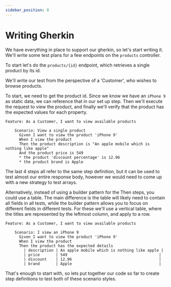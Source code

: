 ```yaml
---
sidebar_position: 8
---
```


# Writing Gherkin

We have everything in place to support our gherkin, so let's start writing it.
We'll write some test plans for a few endpoints on the `products` controller.

To start let's do the `products/{id}` endpoint, which retrieves a single product
by its id.

We'll write our test from the perspective of a 'Customer', who wishes to browse products.

To start, we need to get the product id. Since we know we have an `iPhone 9` as static data, we
can reference that in our set up step. Then we'll execute the request to view the product, and
finally we'll verify that the product has the expected values for each property.

```gherkin
Feature: As a Customer, I want to view available products

    Scenario: View a single product
      Given I want to view the product 'iPhone 9'
      When I view the product
      Then the product description is "An apple mobile which is nothing like apple"
      And the product price is 549
      * the product 'discount percentage' is 12.96
      * the product brand is Apple
```
The last 4 steps all refer to the same step definition, but it can be used to test almost our entire
response body, however we would need to come up with a new strategy to test arrays.

Alternatively, instead of using a builder pattern for the Then steps, you could use a table. The main difference
is the table will likely need to contain all fields in all tests, while the builder pattern allows you
to focus on different fields in different tests. For these we'll use a vertical table, where the titles
are represented by the leftmost column, and apply to a row.

```gherkin
Feature: As a Customer, I want to view available products

    Scenario: I view an iPhone 9
      Given I want to view the product 'iPhone 9'
      When I view the product
      Then the product has the expected details
        | description | An apple mobile which is nothing like apple |
        | price       | 549                                        |
        | discount    | 12.96                                      |
        | brand       | Apple                                      |
```

That's enough to start with, so lets put together our code so far to create
step definitions to test both of these scenario styles.